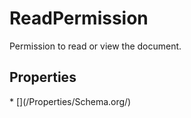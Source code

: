   
# ReadPermission

Permission to read or view the document.

## Properties

<Grid>
* [](/Properties/Schema.org/)
</Grid>


